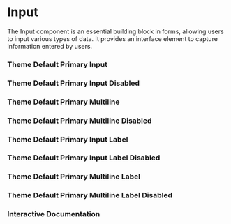 

<Meta of={Story} />

# Input

The Input component is an essential building block in forms, allowing users to input various types of data. It provides an interface element to capture information entered by users.

### Theme Default Primary Input
<Canvas of={Story.DefaultPrimaryInput} />

### Theme Default Primary Input Disabled
<Canvas of={Story.DefaultPrimaryInputDisabled} />

### Theme Default Primary Multiline
<Canvas of={Story.DefaultPrimaryMultiline} />

### Theme Default Primary Multiline Disabled
<Canvas of={Story.DefaultPrimaryMultilineDisabled} />

### Theme Default Primary Input Label
<Canvas of={Story.DefaultPrimaryInputLabel} />

### Theme Default Primary Input Label Disabled
<Canvas of={Story.DefaultPrimaryInputLabelDisabled} />

### Theme Default Primary Multiline Label
<Canvas of={Story.DefaultPrimaryMultilineLabel} />

### Theme Default Primary Multiline Label Disabled
<Canvas of={Story.DefaultPrimaryMultilineLabelDisabled} />

### Interactive Documentation
<Primary />
<Controls /> 